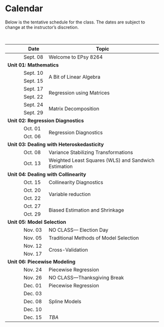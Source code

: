 # Calendar

Below is the tentative schedule for the class. The dates are subject to change at the instructor's discretion. 


<br />

<table class="table">

<thead>
<tr>
<th style="width:10%;text-align:center"></th>
<th style="width:10%;">Date</th>
<th style="width:70%;">Topic</th>
</tr>
</thead>



<tbody>


<tr>
<td align="center" style="vertical-align:middle;">&nbsp;</td>
<td>Sept. 08</td>
<td>Welcome to EPsy 8264</td>
</tr>


<!-- Unit 01: MATHEMATICS -->

<tr>
<td colspan="3"><b>Unit 01: Mathematics</b></td>
</tr>

<tr>
<td align="center" style="vertical-align:middle;">&nbsp;</td>
<td>Sept. 10</td>
<td style="vertical-align:middle;" rowspan="2">A Bit of Linear Algebra</td>
</tr>



<tr>
<td align="center" style="vertical-align:middle;">&nbsp;</td>
<td>Sept. 15</td>
</tr>

<tr>
<td align="center" style="vertical-align:middle;">&nbsp;</td>
<td>Sept. 17</td>
<td style="vertical-align:middle;" rowspan="2">Regression using Matrices</td>
</tr>

<tr>
<td align="center" style="vertical-align:middle;">&nbsp;</td>
<td>Sept. 22</td>
</tr>

<tr>
<td align="center" style="vertical-align:middle;">&nbsp;</td>
<td>Sept. 24</td>
<td style="vertical-align:middle;" rowspan="2">Matrix Decomposition</td>
</tr>

<tr>
<td align="center" style="vertical-align:middle;">&nbsp;</td>
<td>Sept. 29</td>
</tr>


<!-- Unit 02: REGRESSION DIAGNOSTICS -->


<tr>
<td colspan="3"><b>Unit 02: Regression Diagnostics</b></td>
</tr>

<tr>
<td align="center" style="vertical-align:middle;">&nbsp;</td>
<td>Oct. 01</td>
<td style="vertical-align:middle;" rowspan="2">Regression Diagnostics</td>
</tr>

<tr>
<td align="center" style="vertical-align:middle;">&nbsp;</td>
<td>Oct. 06</td>
</tr>


   

<!-- Unit 03: HETEROSKEDASTICITY-->

<tr>
<td colspan="3"><b>Unit 03: Dealing with Heteroskedasticity</b></td>
</tr>

<tr>
<td align="center" style="vertical-align:middle;">&nbsp;</td>
<td>Oct. 08</td>
<td style="vertical-align:middle;">Variance Stabilizing  Transformations</td>
</tr>

<tr>
<td align="center" style="vertical-align:middle;">&nbsp;</td>
<td>Oct. 13</td>
<td style="vertical-align:middle;">Weighted Least Squares (WLS) and Sandwich Estimation</td>
</tr>


<!-- Unit 04: COLLINEARITY-->


<tr>
<td colspan="3"><b>Unit 04: Dealing with Collinearity</b></td>
</tr>

<tr>
<td align="center" style="vertical-align:middle;">&nbsp;</td>
<td>Oct. 15</td>
<td style="vertical-align:middle;">Collinearity Diagnostics</td>
</tr>

<tr>
<td align="center" style="vertical-align:middle;">&nbsp;</td>
<td>Oct. 20</td>
<td style="vertical-align:middle;" rowspan="2">Variable reduction</td>
</tr>

<tr>
<td align="center" style="vertical-align:middle;">&nbsp;</td>
<td>Oct. 22</td>
</tr>

<tr>
<td align="center" style="vertical-align:middle;">&nbsp;</td>
<td>Oct. 27</td>
<td style="vertical-align:middle;" rowspan="2">Biased Estimation and Shrinkage</td>
</tr>

<tr>
<td align="center" style="vertical-align:middle;">&nbsp;</td>
<td>Oct. 29</td>
</tr>


<!-- Unit 05: MODEL SELECTION -->


<tr>
<td colspan="3"><b>Unit 05: Model Selection</b></td>
</tr>

<tr>
<td align="center" style="vertical-align:middle;">&nbsp;</td>
<td>Nov. 03</td>
<td style="vertical-align:middle;">NO CLASS&mdash; Election Day</td>
</tr>

<tr>
<td align="center" style="vertical-align:middle;">&nbsp;</td>
<td>Nov. 05</td>
<td style="vertical-align:middle;">Traditional Methods of Model Selection</td>
</tr>

<tr>
<td align="center" style="vertical-align:middle;">&nbsp;</td>
<td>Nov. 12</td>
<td style="vertical-align:middle;" rowspan="2">Cross-Validation</td>
</tr>

<tr>
<td align="center" style="vertical-align:middle;">&nbsp;</td>
<td>Nov. 17</td>
</tr>


<!-- Unit 06: NONLINEARITY -->

<tr>
<td colspan="3"><b>Unit 06: Piecewise Modeling</b></td>
</tr>

<tr>
<td align="center" style="vertical-align:middle;">&nbsp;</td>
<td>Nov. 24</td>
<td style="vertical-align:middle;">Piecewise Regression</td>
</tr>

<tr>
<td align="center" style="vertical-align:middle;">&nbsp;</td>
<td>Nov. 26</td>
<td style="vertical-align:middle;">NO CLASS&mdash;Thanksgiving Break</td>
</tr>

<tr>
<td align="center" style="vertical-align:middle;">&nbsp;</td>
<td>Dec. 01</td>
<td style="vertical-align:middle;">Piecewise Regression</td>
</tr>

<tr>
<td align="center" style="vertical-align:middle;">&nbsp;</td>
<td>Dec. 03</td>
<td style="vertical-align:middle;" rowspan="3">Spline Models</td>
</tr>

<tr>
<td align="center" style="vertical-align:middle;">&nbsp;</td>
<td>Dec. 08</td>
</tr>

<tr>
<td align="center" style="vertical-align:middle;">&nbsp;</td>
<td>Dec. 10</td>
</tr>

<tr>
<td align="center" style="vertical-align:middle;">&nbsp;</td>
<td>Dec. 15</td>
<td style="vertical-align:middle;">*TBA*</td>
</tr>

</tbody>
</table>

